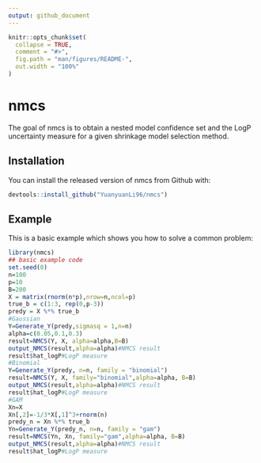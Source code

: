 ```yaml
---
output: github_document
---
```


<!-- README.md is generated from README.Rmd. Please edit that file -->

```r
knitr::opts_chunk$set(
  collapse = TRUE,
  comment = "#>",
  fig.path = "man/figures/README-",
  out.width = "100%"
)
```
# nmcs

<!-- badges: start -->
<!-- badges: end -->

The goal of nmcs is to obtain a nested model confidence set and the LogP uncertainty measure for a given shrinkage model selection method.

## Installation

You can install the released version of nmcs from Github with:

``` r
devtools::install_github("YuanyuanLi96/nmcs")
```

## Example

This is a basic example which shows you how to solve a common problem:

```r
library(nmcs)
## basic example code
set.seed(0)
n=100
p=10
B=200
X = matrix(rnorm(n*p),nrow=n,ncol=p)
true_b = c(1:3, rep(0,p-3))
predy = X %*% true_b
#Gaussian
Y=Generate_Y(predy,sigmasq = 1,n=n)
alpha=c(0.05,0.1,0.3)
result=NMCS(Y, X, alpha=alpha,B=B)
output_NMCS(result,alpha=alpha)#NMCS result
result$hat_logP#LogP measure
#Binomial
Y=Generate_Y(predy, n=n, family = "binomial")
result=NMCS(Y, X, family="binomial",alpha=alpha, B=B)
output_NMCS(result,alpha=alpha)#NMCS result
result$hat_logP#LogP measure
#GAM
Xn=X
Xn[,2]=-1/3*X[,1]^3+rnorm(n)
predy_n = Xn %*% true_b
Yn=Generate_Y(predy_n, n=n, family = "gam")
result=NMCS(Yn, Xn, family="gam",alpha=alpha, B=B)
output_NMCS(result,alpha=alpha)#NMCS result
result$hat_logP#LogP measure
```

